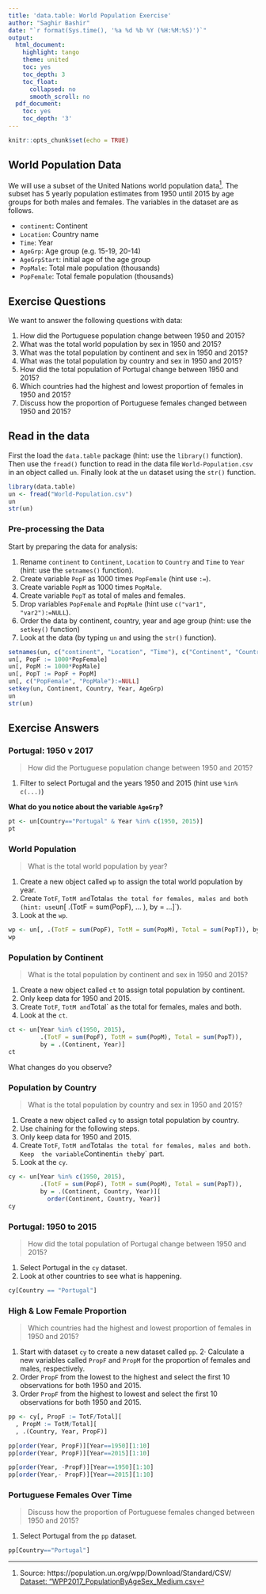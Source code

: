 ```yaml
---
title: 'data.table: World Population Exercise'
author: "Saghir Bashir"
date: "`r format(Sys.time(), '%a %d %b %Y (%H:%M:%S)')`"
output:
  html_document:
    highlight: tango
    theme: united
    toc: yes
    toc_depth: 3
    toc_float:
      collapsed: no
      smooth_scroll: no
  pdf_document:
    toc: yes
    toc_depth: '3'
---
```


```r
knitr::opts_chunk$set(echo = TRUE)
```

## World Population Data

We will use a subset of the United Nations world population data[^UNdata]. 
The subset has 5 yearly population estimates from 1950 until 2015 by age groups for
both males and females. The variables in the dataset are as follows.

- `continent`: Continent
- `Location`: Country name
- `Time`: Year
- `AgeGrp`: Age group (e.g. 15-19, 20-14)
- `AgeGrpStart`: initial age of the age group
- `PopMale`: Total male population (thousands)
- `PopFemale`: Total female population (thousands)

## Exercise Questions

We want to answer the following questions with data:

1. How did the Portuguese population change between 1950 and 2015?
2. What was the total world population by sex in 1950 and 2015?
3. What was the total population by continent and sex in 1950 and 2015?
4. What was the total population by country and sex in 1950 and 2015?
5. How did the total population of Portugal change between 1950 and 2015?
6. Which countries had the highest and lowest proportion of females in 1950 
and 2015?
7. Discuss how the proportion of Portuguese females changed between 1950 and 2015?


## Read in the data

First the load the `data.table` package (hint: use the `library()` function). Then
use the `fread()` function to read in the data file `World-Population.csv` in an
object called `un`. Finally look at the `un` dataset using the `str()` function.

```r
library(data.table)
un <- fread("World-Population.csv")
un
str(un)
```

### Pre-processing the Data

Start by preparing the data for analysis:

1. Rename `continent` to `Continent`, `Location` to `Country` and `Time` 
to `Year` (hint: use the `setnames()` function). 
2. Create variable `PopF` as 1000 times `PopFemale` (hint use `:=`). 
3. Create variable `PopM` as 1000 times `PopMale`. 
4. Create variable `PopT` as total of males and females.
5. Drop variables `PopFemale` and `PopMale` (hint use `c("var1", "var2"):=NULL`).
6. Order the data by continent, country, year and age group (hint: use the `setkey()` function)
7. Look at the data (by typing `un` and using the `str()` function).

```r
setnames(un, c("continent", "Location", "Time"), c("Continent", "Country", "Year"))
un[, PopF := 1000*PopFemale]
un[, PopM := 1000*PopMale]
un[, PopT := PopF + PopM]
un[, c("PopFemale", "PopMale"):=NULL]
setkey(un, Continent, Country, Year, AgeGrp)
un
str(un)
```


## Exercise Answers

### Portugal: 1950 v 2017

> How did the Portuguese population change between 1950 and 2015?

1. Filter to select Portugal and the years 1950 and 2015 (hint use `%in% c(...)`)

**What do you notice about the variable `AgeGrp`?**

```r
pt <- un[Country=="Portugal" & Year %in% c(1950, 2015)]
pt
```

### World Population

> What is the total world population by year?

1. Create a new object called `wp` to assign the total world population by year. 
2. Create `TotF`, `TotM and `Total` as the total for females, males and both (hint:
use `un[  .(TotF = sum(PopF), ... ), by = ...]`).
3. Look at the `wp`.

```r
wp <- un[, .(TotF = sum(PopF), TotM = sum(PopM), Total = sum(PopT)), by = Year]
wp
```


### Population by Continent

> What is the total population by continent and sex in 1950 and 2015?

1. Create a new object called `ct` to assign total population by continent. 
2. Only keep data for 1950 and 2015.
3. Create `TotF`, `TotM and `Total` as the total for females, males and both.
4. Look at the `ct`.


```r
ct <- un[Year %in% c(1950, 2015),
         .(TotF = sum(PopF), TotM = sum(PopM), Total = sum(PopT)), 
         by = .(Continent, Year)]
ct
```

What changes do you observe?

### Population by Country

> What is the total population by country and sex in 1950 and 2015?

1. Create a new object called `cy` to assign total population by country. 
2. Use chaining for the following steps.
3. Only keep data for 1950 and 2015.
4. Create `TotF`, `TotM and `Total` as the total for females, males and both. Keep 
the variable `Continent` in the `by` part.
5. Look at the `cy`.

```r
cy <- un[Year %in% c(1950, 2015),
         .(TotF = sum(PopF), TotM = sum(PopM), Total = sum(PopT)), 
         by = .(Continent, Country, Year)][
           order(Continent, Country, Year)]
cy
```


### Portugal: 1950 to 2015

> How did the total population of Portugal change between 1950 and 2015?

1. Select Portugal in the `cy` dataset.
2. Look at other countries to see what is happening.

```r
cy[Country == "Portugal"]
```


### High & Low Female Proportion

> Which countries had the highest and lowest proportion of females in 1950 
and 2015?

1. Start with dataset `cy` to create a new dataset called `pp`.
2· Calculate a new variables called `PropF` and `PropM` for the proportion of females and males, respectively.
3. Order `PropF` from the lowest to the highest and select the first 10 observations
for both 1950 and 2015.
4. Order `PropF` from the highest to lowest and select the first 10 observations
for both 1950 and 2015.



```r
pp <- cy[, PropF := TotF/Total][
  , PropM := TotM/Total][
  , .(Country, Year, PropF)]

pp[order(Year, PropF)][Year==1950][1:10]
pp[order(Year, PropF)][Year==2015][1:10]

pp[order(Year, -PropF)][Year==1950][1:10]
pp[order(Year,- PropF)][Year==2015][1:10]
```


### Portuguese Females Over Time

> Discuss how the proportion of Portuguese females changed between 1950 and 2015?

1. Select Portugal from the `pp` dataset.

```r
pp[Country=="Portugal"]
```

[^UNdata]: Source: https://population.un.org/wpp/Download/Standard/CSV/
[Dataset: "WPP2017_PopulationByAgeSex_Medium.csv](https://population.un.org/wpp/DVD/Files/1_Indicators%20(Standard)/CSV_FILES/WPP2017_TotalPopulationBySex.csv)
